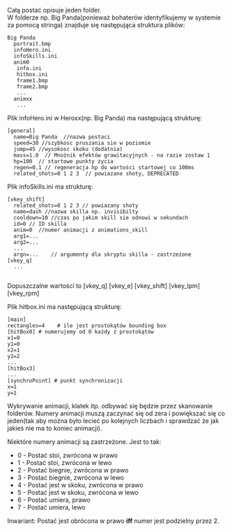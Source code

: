 Całą postać opisuje jeden folder.<br>
W folderze np. Big Panda(ponieważ bohaterów identyfikujemy w systemie za pomocą stringa) znajduje się następująca struktura plików:

 Big Panda
   portrait.bmp
   infoHero.ini
   infoSkills.ini
   anim0
    info.ini
    hitbox.ini
    frame1.bmp
    frame2.bmp
    ...
   animxx
    ...

Plik infoHero.ini w Heroxx(np. Big Panda) ma następującą strukturę:

 [general]
   name=Big Panda  //nazwa postaci
   speed=30 //szybkosc pruszania sie w poziomie
   jump=45 //wysokosc skoku (dodatnia)
   mass=1.0  // Mnożnik efektów grawitacyjnych - na razie zostaw 1
   hp=100  // startowe punkty życia
   regen=0.1 // regeneracja hp do wartości startowej co 100ms
   related_shots=0 1 2 3  // powiazane shoty, DEPRECATED

Plik infoSkills.ini ma strukturę:
 [vkey_shift]
   related_shots=0 1 2 3 // powiazany shoty
   name=dash //nazwa skilla np. invisibilty
   cooldown=10 //czas po jakim skill sie odnowi w sekundach
   id=0 // ID skilla
   anim=0  //numer animacji z animations_skill
   arg1=...
   arg2=...
   ... 
   argn=...    // argumenty dla skryptu skilla - zastrzeżone
 [vkey_q]
   ...
   
Dopuszczalne wartości to [vkey_q] [vkey_e] [vkey_shift] [vkey_lpm] [vkey_rpm]

Plik hitbox.ini ma następującą strukturę:
 
 [main]
 rectangles=4    # ile jest prostokątów bounding box
 [hitBox0] # numerujemy od 0 każdy z prostokątów
 x1=0
 y1=0
 x2=1
 y2=2 
 ...
 [hitBox3]
 ...
 [synchroPoint] # punkt synchronizacji
 x=1
 y=1
 
Wykrywanie animacji, klatek itp. odbywać się będzie przez skanowanie folderów. Numery animacji muszą zaczynać się od zera i powiększać się co jeden(tak aby można było lecieć po kolejnych liczbach i sprawdzać że jak jakieś nie ma to koniec animacji).

Niektóre numery animacji są zastrzeżone. Jest to tak:
* 0 - Postać stoi, zwrócona w prawo
* 1 - Postać stoi, zwrócona w lewo
* 2 - Postać biegnie, zwrócona w prawo
* 3 - Postać biegnie, zwrócona w lewo
* 4 - Postać jest w skoku, zwrócona w prawo
* 5 - Postać jest w skoku, zwrócona w lewo
* 6 - Postać umiera, prawo
* 7 - Postać umiera, lewo

Inwariant: Postać jest obrócona w prawo '''iff''' numer jest podzielny przez 2.
